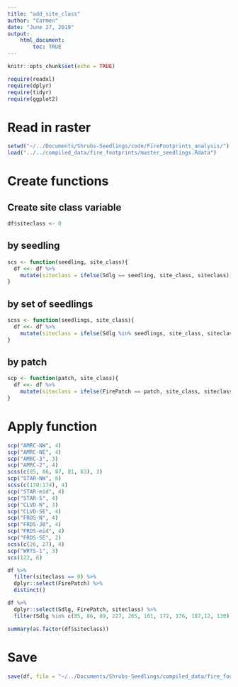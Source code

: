 ```yaml
---
title: "add_site_class"
author: "Carmen"
date: "June 27, 2019"
output: 
    html_document:
        toc: TRUE
---
```


```r
knitr::opts_chunk$set(echo = TRUE)
```

```r
require(readxl)
require(dplyr)
require(tidyr)
require(ggplot2)
```

# Read in raster
```r
setwd("~/../Documents/Shrubs-Seedlings/code/FireFootprints_analysis/")
load("../../compiled_data/fire_footprints/master_seedlings.Rdata")
```

# Create functions

## Create site class variable
```r
df$siteclass <- 0
```

## by seedling
```r
scs <- function(seedling, site_class){
  df <<- df %>% 
    mutate(siteclass = ifelse(Sdlg == seedling, site_class, siteclass))
}
```

## by set of seedlings
```r
scss <- function(seedlings, site_class){
  df <<- df %>% 
    mutate(siteclass = ifelse(Sdlg %in% seedlings, site_class, siteclass))
}
```


## by patch
```r
scp <- function(patch, site_class){
  df <<- df %>% 
    mutate(siteclass = ifelse(FirePatch == patch, site_class, siteclass))
}
```

# Apply function
```r
scp("AMRC-NW", 4)
scp("AMRC-NE", 4)
scp("AMRC-3", 3)
scp("AMRC-2", 4)
scss(c(85, 86, 87, 81, 83), 3)
scp("STAR-NW", 6)
scss(c(170:174), 4)
scp("STAR-mid", 4)
scp("STAR-S", 4)
scp("CLVD-N", 3)
scp("CLVD-SE", 4)
scp("FRDS-N", 4)
scp("FRDS-JB", 4)
scp("FRDS-mid", 4)
scp("FRDS-SE", 2)
scss(c(26, 27), 4)
scp("WRTS-1", 3)
scs(122, 6)
```

```r
df %>% 
  filter(siteclass == 0) %>% 
  dplyr::select(FirePatch) %>% 
  distinct()
```


```r
df %>% 
  dplyr::select(Sdlg, FirePatch, siteclass) %>% 
  filter(Sdlg %in% c(85, 86, 89, 227, 265, 161, 172, 176, 187,12, 130))
```

```r
summary(as.factor(df$siteclass))
```

# Save
```r
save(df, file = "~/../Documents/Shrubs-Seedlings/compiled_data/fire_footprints/master_seedlings1.Rdata")
```

